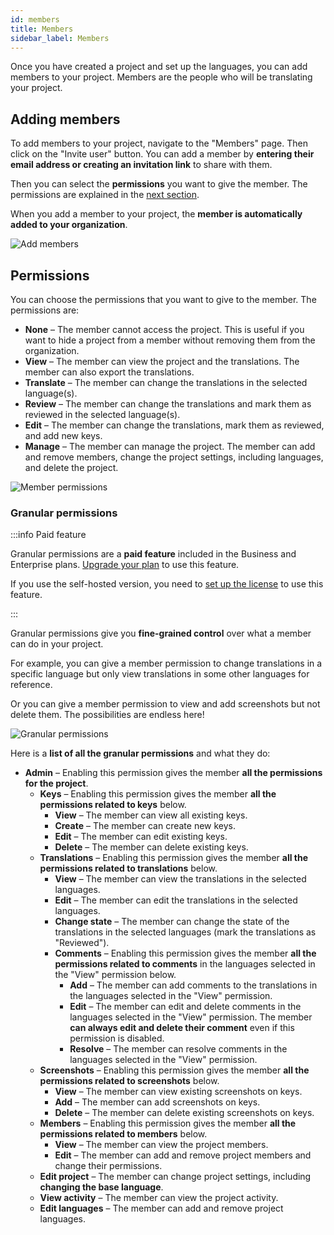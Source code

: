 ---
id: members
title: Members
sidebar_label: Members
---

Once you have created a project and set up the languages, you can add members to your project. Members are the people who will be translating your project.

## Adding members

To add members to your project, navigate to the "Members" page. Then click on the "Invite user" button.
You can add a member by **entering their email address or creating an invitation link** to share with them.

Then you can select the **permissions** you want to give the member. The permissions are explained in the [next section](#permissions).

When you add a member to your project, the **member is automatically added to your organization**.

![Add members](/img/docs/platform/member_add.png)

## Permissions

You can choose the permissions that you want to give to the member. The permissions are:

- **None** – The member cannot access the project. This is useful if you want to hide a project from a member without removing them from the organization.
- **View** – The member can view the project and the translations. The member can also export the translations.
- **Translate** – The member can change the translations in the selected language(s).
- **Review** – The member can change the translations and mark them as reviewed in the selected language(s).
- **Edit** – The member can change the translations, mark them as reviewed, and add new keys.
- **Manage** – The member can manage the project. The member can add and remove members, change the project settings, including languages, and delete the project.

![Member permissions](/img/docs/platform/member_permissions.png)

### Granular permissions

:::info Paid feature

Granular permissions are a **paid feature** included in the Business and Enterprise plans. [Upgrade your plan](/pricing) to use this feature.

If you use the self-hosted version, you need to [set up the license](/platform/self_hosting/licensing) to use this feature.

:::

Granular permissions give you **fine-grained control** over what a member can do in your project.

For example, you can give a member permission to change translations in a specific language but only view translations in some other languages for reference.

Or you can give a member permission to view and add screenshots but not delete them. The possibilities are endless here!

![Granular permissions](/img/docs/platform/member_granular_permissions.png)

Here is a **list of all the granular permissions** and what they do:
-  **Admin** – Enabling this permission gives the member **all the permissions for the project**.
    - **Keys** – Enabling this permission gives the member **all the permissions related to keys** below.
      - **View** – The member can view all existing keys.
      - **Create** – The member can create new keys.
      - **Edit** – The member can edit existing keys.
      - **Delete** – The member can delete existing keys.
    - **Translations** – Enabling this permission gives the member **all the permissions related to translations** below.
      - **View** – The member can view the translations in the selected languages.
      - **Edit** – The member can edit the translations in the selected languages.
      - **Change state** – The member can change the state of the translations in the selected languages (mark the translations as "Reviewed").
      - **Comments** – Enabling this permission gives the member **all the permissions related to comments** in the languages selected in the "View" permission below.
        - **Add** – The member can add comments to the translations in the languages selected in the "View" permission.
        - **Edit** – The member can edit and delete comments in the languages selected in the "View" permission.
        The member **can always edit and delete their comment** even if this permission is disabled.
        - **Resolve** – The member can resolve comments in the languages selected in the "View" permission.
    - **Screenshots** – Enabling this permission gives the member **all the permissions related to screenshots** below.
      - **View** – The member can view existing screenshots on keys.
      - **Add** – The member can add screenshots on keys.
      - **Delete** – The member can delete existing screenshots on keys.
    - **Members** – Enabling this permission gives the member **all the permissions related to members** below.
      - **View** – The member can view the project members.
      - **Edit** – The member can add and remove project members and change their permissions.
    - **Edit project** – The member can change project settings, including **changing the base language**.
    - **View activity** – The member can view the project activity.
    - **Edit languages** – The member can add and remove project languages.